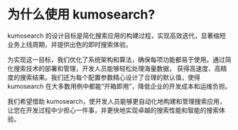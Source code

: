 # 为什么使用 kumosearch?

kumosearch 的设计目标是简化搜索应用的构建过程，实现高效迭代，显著缩短业务上线周期，并提供出色的即时搜索体验。

为实现这一目标，我们优化了系统架构和算法，确保每项功能都易于使用。通过简化搜索技术的部署和管理，开发人员能够轻松处理海量数据，
获得高速度、高精度的搜索结果。我们还为每个配置参数精心设计了合理的默认值，使得 kumosearch 在大多数用例中都能“开箱即用”，降低企业的开发成本和运维负担。

我们希望借助 kumosearch，使开发人员能够更自动化地构建和管理搜索应用，让您在开发过程中少担心一件事，并更快地实现卓越的搜索性能和智能的搜索体验。